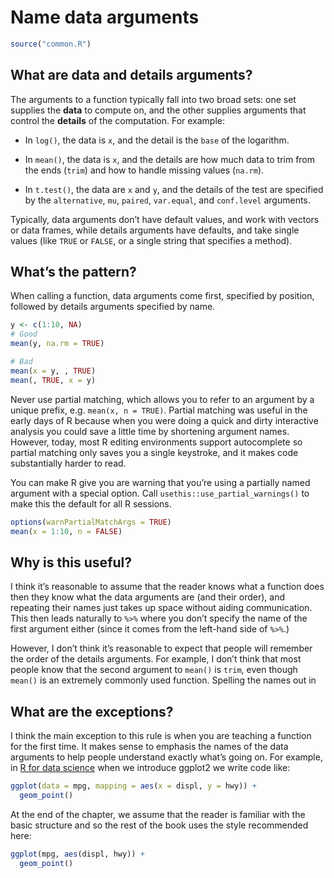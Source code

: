 # Name data arguments {#call-data-details}

```r
source("common.R")
```

## What are data and details arguments?

The arguments to a function typically fall into two broad sets: one set supplies the __data__ to compute on, and the other supplies arguments that control the __details__ of the computation. For example:

* In `log()`, the data is `x`, and the detail is the `base` of the logarithm.

* In `mean()`, the data is `x`, and the details are how much data to trim
  from the ends (`trim`) and how to handle missing values (`na.rm`).

* In `t.test()`, the data are `x` and `y`, and the details of the test are
  specified by the `alternative`, `mu`, `paired`, `var.equal`, and `conf.level`
  arguments.

Typically, data arguments don't have default values, and work with vectors or data frames, while details arguments have defaults, and take single values (like `TRUE` or `FALSE`, or a single string that specifies a method).

## What's the pattern?

When calling a function, data arguments come first, specified by position, followed by details arguments specified by name.

```r
y <- c(1:10, NA)
# Good
mean(y, na.rm = TRUE)

# Bad
mean(x = y, , TRUE)
mean(, TRUE, x = y)
```

Never use partial matching, which allows you to refer to an argument by a unique prefix, e.g. `mean(x, n = TRUE)`. Partial matching was useful in the early days of R because when you were doing a quick and dirty interactive analysis you could save a little time by shortening argument names. However, today, most R editing environments support autocomplete so partial matching only saves you a single keystroke, and it makes code substantially harder to read.

You can make R give you are warning that you're using a partially named argument with a special option. Call `usethis::use_partial_warnings()` to make this the default for all R sessions.

```r
options(warnPartialMatchArgs = TRUE)
mean(x = 1:10, n = FALSE)
```

## Why is this useful?

I think it's reasonable to assume that the reader knows what a function does then they know what the data arguments are (and their order), and repeating their names just takes up space without aiding communication. This then leads naturally to `%>%` where you don't specify the name of the first argument either (since it comes from the left-hand side of `%>%`.)

However, I don't think it's reasonable to expect that people will remember the order of the details arguments. For example, I don't think that most people know that the second argument to `mean()` is `trim`, even though `mean()` is an extremely commonly used function. Spelling the names out in 

## What are the exceptions?

I think the main exception to this rule is when you are teaching a function for the first time. It makes sense to emphasis the names of the data arguments to help people understand exactly what's going on. For example, in [R for data science](https://r4ds.had.co.nz/data-visualisation.html) when we introduce ggplot2 we write code like:

```r
ggplot(data = mpg, mapping = aes(x = displ, y = hwy)) + 
  geom_point()
```

At the end of the chapter, we assume that the reader is familiar with the basic structure and so the rest of the book uses the style recommended here:

```r
ggplot(mpg, aes(displ, hwy)) + 
  geom_point()
```

